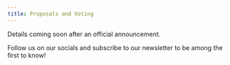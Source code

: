```yaml
---
title: Proposals and Voting
---
```


Details coming soon after an official announcement. 

Follow us on our socials and subscribe to our newsletter to be among the first to know!
